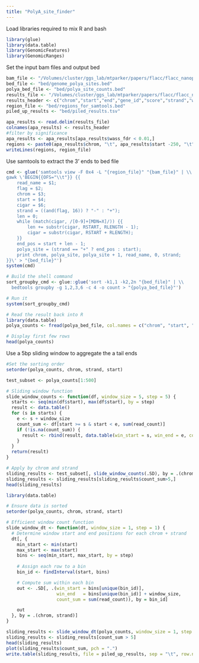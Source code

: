 ```yaml
---
title: "PolyA_site_finder"
---
```

Load libraries required to mix R and bash
```r
library(glue)
library(data.table)
library(GenomicFeatures)
library(GenomicRanges)
```

Set the input bam files and output bed
```r
bam_file <- "/Volumes/cluster/ggs_lab/mtparker/papers/flacc/flacc_nanopore/pipeline/aligned_data/col0_1.genome.bam"
bed_file <- "bed/genome_polya_sites.bed"
polya_bed_file <- "bed/polya_site_counts.bed"
results_file <- "/Volumes/cluster/ggs_lab/mtparker/papers/flacc/flacc_nanopore/pipeline/apa_results/vir1_vs_col0.apa_results.bed"
results_header <- c("chrom","start","end","gene_id","score","strand","wass_dist","wass_dir","wass_pval","wass_fdr","nreads_cntrl","nreads_treat")
region_file <- "bed/regions_for_samtools.bed"
piled_up_results <- "bed/piled_results.tsv"
```
```r
apa_results <- read.delim(results_file)
colnames(apa_results) <- results_header
#filter by significance
apa_results <- apa_results[apa_results$wass_fdr < 0.01,]
regions <- paste0(apa_results$chrom, "\t", apa_results$start -250, "\t", apa_results$end +250)
writeLines(regions, region_file)
```

Use samtools to extract the 3' ends to bed file
```R
cmd <- glue('samtools view -F 0x4 -L "{region_file}" "{bam_file}" | \\
gawk \'BEGIN{{OFS="\\t"}} {{
    read_name = $1;
    flag = $2;
    chrom = $3;
    start = $4;
    cigar = $6;
    strand = ((and(flag, 16)) ? "-" : "+");
    len = 0;
    while (match(cigar, /[0-9]+[MDN=X]/)) {{
        len += substr(cigar, RSTART, RLENGTH - 1);
        cigar = substr(cigar, RSTART + RLENGTH);
    }}
    end_pos = start + len - 1;
    polya_site = (strand == "+" ? end_pos : start);
    print chrom, polya_site, polya_site + 1, read_name, 0, strand;
}}\' > "{bed_file}"')
system(cmd)
```
```r
# Build the shell command
sort_groupby_cmd <- glue::glue('sort -k1,1 -k2,2n "{bed_file}" | \\
  bedtools groupby -g 1,2,3,6 -c 4 -o count > "{polya_bed_file}"')

# Run it
system(sort_groupby_cmd)

# Read the result back into R
library(data.table)
polya_counts <- fread(polya_bed_file, col.names = c("chrom", "start", "end", "strand", "read_count"))

# Display first few rows
head(polya_counts)
```
Use a 5bp sliding window to aggregate the a tail ends
```r
#Set the sorting order
setorder(polya_counts, chrom, strand, start)

test_subset <- polya_counts[1:500]

# Sliding window function
slide_window_counts <- function(df, window_size = 5, step = 5) {
  starts <- seq(min(df$start), max(df$start), by = step)
  result <- data.table()
  for (s in starts) {
    e <- s + window_size
    count_sum <- df[start >= s & start < e, sum(read_count)]
    if (!is.na(count_sum)) {
      result <- rbind(result, data.table(win_start = s, win_end = e, count_sum = count_sum))
    }
  }
  return(result)
}

# Apply by chrom and strand
sliding_results <- test_subset[, slide_window_counts(.SD), by = .(chrom, strand)]
sliding_results <- sliding_results[sliding_results$count_sum>5,]
head(sliding_results)
```
```r
library(data.table)

# Ensure data is sorted
setorder(polya_counts, chrom, strand, start)

# Efficient window count function
slide_window_dt <- function(dt, window_size = 1, step = 1) {
  # Determine window start and end positions for each chrom + strand
  dt[, {
    min_start <- min(start)
    max_start <- max(start)
    bins <- seq(min_start, max_start, by = step)
    
    # Assign each row to a bin
    bin_id <- findInterval(start, bins)

    # Compute sum within each bin
    out <- .SD[, .(win_start = bins[unique(bin_id)],
                   win_end   = bins[unique(bin_id)] + window_size,
                   count_sum = sum(read_count)), by = bin_id]

    out
  }, by = .(chrom, strand)]
}
```


```r
sliding_results <- slide_window_dt(polya_counts, window_size = 1, step = 1)
sliding_results <- sliding_results[count_sum > 5]
head(sliding_results)
plot(sliding_results$count_sum, pch = ".")
write.table(sliding_results, file = piled_up_results, sep = "\t", row.names = F, quote = F)
```
